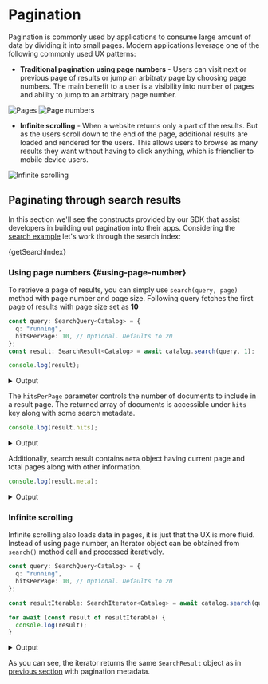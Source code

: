 
# Pagination

Pagination is commonly used by applications to consume large amount of data by
dividing it into small pages. Modern applications leverage one of the
following commonly used UX patterns:

- **Traditional pagination using page numbers** - Users can visit next or previous page of results
  or jump an arbitraty page by choosing page numbers. The main benefit to a user is a visibility into
  number of pages and ability to jump to an arbitrary page number.

![Pages](/img/pagination/page-number-2.jpg)
![Page numbers](/img/pagination/page-numbers.jpg)

- **Infinite scrolling** - When a website returns only a part of the results. But as the users
  scroll down to the end of the page, additional results are loaded and rendered for the users.
  This allows users to browse as many results they want without having to click anything, which is
  friendlier to mobile device users.

![Infinite scrolling](/img/pagination/infinite-scrolling.gif)

## Paginating through search results

In this section we'll see the constructs provided by our SDK that assist
developers in building out pagination into their apps. Considering the
[search example](../search#example) let's work through the search index:

<CodeBlock language="ts">{getSearchIndex}</CodeBlock>

### Using page numbers {#using-page-number}

To retrieve a page of results, you can simply use `search(query, page)` method with page number and
page size. Following query fetches the first page of results with page size set as **10**

```ts
const query: SearchQuery<Catalog> = {
  q: "running",
  hitsPerPage: 10, // Optional. Defaults to 20
};
const result: SearchResult<Catalog> = await catalog.search(query, 1);

console.log(result);
```

<details>
  <summary>Output</summary>

```
  {
    "hits": [
      {
        "document": {
          "brand": "adidas",
          "price": 35,
          "review": {
            "author": "olivia",
            "rating": 7.5
          },
          "popularity": 7,
          "id": "6",
          "labels": "clothing",
          "name": "running shorts"
        },
        "meta": {
          "createdAt": "2023-03-13T21:42:35.000Z",
          "textMatch": {
            "fields": [
              "name"
            ],
            "score": "578730123365187697"
          }
        }
      },
      {
        "document": {
          "id": "5",
          "brand": "nike",
          "name": "running shoes",
          "price": 89,
          "labels": "shoes",
          "popularity": 10,
          "review": {
            "rating": 8.5,
            "author": "olivia"
          }
        },
        "meta": {
          "createdAt": "2023-03-13T21:42:35.000Z",
          "textMatch": {
            "fields": [
              "name"
            ],
            "score": "578730123365187697"
          }
        }
      }
    ],
    "facets": {},
    "meta": {
      "found": 23,
      "totalPages": 3,
      "page": {
        "current": 1,
        "size": 10
      },
      "matchedFields": [
        "name"
      ]
    }
  }
```

</details>

The `hitsPerPage` parameter controls the number of documents to include in a result page. The returned
array of documents is accessible under `hits` key along with some search metadata.

```ts
console.log(result.hits);
```

<details>
  <summary>Output</summary>

```
  [
    {
      "document": {
        "labels": "clothing",
        "popularity": 7,
        "id": "6",
        "name": "running shorts",
        "review": {
          "rating": 7.5,
          "author": "olivia"
        },
        "price": 35,
        "brand": "adidas"
      },
      "meta": {
        "createdAt": "2023-03-13T21:42:07.000Z",
        "textMatch": {
          "fields": [
            "name"
          ],
          "score": "578730123365187697"
        }
      }
    },
    {
      "document": {
        "name": "running shoes",
        "id": "5",
        "price": 89,
        "popularity": 10,
        "review": {
          "author": "olivia",
          "rating": 8.5
        },
        "brand": "nike",
        "labels": "shoes"
      },
      "meta": {
        "createdAt": "2023-03-13T21:42:07.000Z",
        "textMatch": {
          "fields": [
            "name"
          ],
          "score": "578730123365187697"
        }
      }
    }
  ]
```

</details>

Additionally, search result contains `meta` object having current page and total pages along with
other information.

```ts
console.log(result.meta);
```

<details>
  <summary>Output</summary>

```
  {
    "found": 23,
    "totalPages": 3,
    "page": {
      "current": 1,
      "size": 10
    },
    "matchedFields": [
      "name"
    ]
  }
```

</details>

### Infinite scrolling

Infinite scrolling also loads data in pages, it is just that the UX is more fluid.
Instead of using page number, an Iterator object can be obtained from `search()`
method call and processed iteratively.

```ts
const query: SearchQuery<Catalog> = {
  q: "running",
  hitsPerPage: 10, // Optional. Defaults to 20
};

const resultIterable: SearchIterator<Catalog> = await catalog.search(query);

for await (const result of resultIterable) {
  console.log(result);
}
```

<details>
  <summary>Output</summary>

```
  {
    "hits": [
      {
        "document": {
          "brand": "adidas",
          "price": 35,
          "review": {
            "author": "olivia",
            "rating": 7.5
          },
          "popularity": 7,
          "id": "6",
          "labels": "clothing",
          "name": "running shorts"
        },
        "meta": {
          "createdAt": "2023-03-13T21:42:35.000Z",
          "textMatch": {
            "fields": [
              "name"
            ],
            "score": "578730123365187697"
          }
        }
      },
      {
        "document": {
          "id": "5",
          "brand": "nike",
          "name": "running shoes",
          "price": 89,
          "labels": "shoes",
          "popularity": 10,
          "review": {
            "rating": 8.5,
            "author": "olivia"
          }
        },
        "meta": {
          "createdAt": "2023-03-13T21:42:35.000Z",
          "textMatch": {
            "fields": [
              "name"
            ],
            "score": "578730123365187697"
          }
        }
      }
    ],
    "facets": {},
    "meta": {
      "found": 23,
      "totalPages": 3,
      "page": {
        "current": 1,
        "size": 10
      },
      "matchedFields": [
        "name"
      ]
    }
  }
```

</details>

As you can see, the iterator returns the same `SearchResult` object as in [previous section](#using-page-number)
with pagination metadata.
